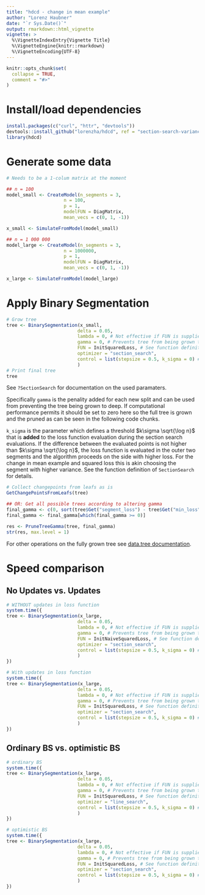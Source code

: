 ```yaml
---
title: "hdcd - change in mean example"
author: "Lorenz Haubner"
date: "`r Sys.Date()`"
output: rmarkdown::html_vignette
vignette: >
  %\VignetteIndexEntry{Vignette Title}
  %\VignetteEngine{knitr::rmarkdown}
  %\VignetteEncoding{UTF-8}
---
```


```r
knitr::opts_chunk$set(
  collapse = TRUE,
  comment = "#>"
)
```

# Install/load dependencies
```r
install.packages(c("curl", "httr", "devtools"))
devtools::install_github("lorenzha/hdcd", ref = "section-search-variance")
library(hdcd)
```


# Generate some data

```r
# Needs to be a 1-colum matrix at the moment

## n = 100
model_small <- CreateModel(n_segments = 3, 
                     n = 100,
                     p = 1,
                     modelFUN = DiagMatrix,
                     mean_vecs = c(0, 1, -1))

x_small <- SimulateFromModel(model_small)

## n = 1 000 000
model_large <- CreateModel(n_segments = 3, 
                     n = 1000000,
                     p = 1,
                     modelFUN = DiagMatrix,
                     mean_vecs = c(0, 1, -1))

x_large <- SimulateFromModel(model_large)
```



# Apply Binary Segmentation

```r
# Grow tree
tree <- BinarySegmentation(x_small,
                          delta = 0.05,
                          lambda = 0, # Not effective if FUN is supplied
                          gamma = 0, # Prevents tree from being grown to deep
                          FUN = InitSquaredLoss, # See function definition for details
                          optimizer = "section_search",
                          control = list(stepsize = 0.5, k_sigma = 0) # Those are supplied to the SectionSearch() function
                          )
# Print final tree
tree
```

See `?SectionSearch` for documentation on the used paramaters. 

Specifically `gamma` is the penality added for each new split and can be used from preventing the tree being grown to deep. If computational performance permits it should be set to zero here so the full tree is grown and the pruned as can be seen in the following code chunks.

`k_sigma` is the parameter which defines a threshold $k\sigma \sqrt{\log n}$ that is __added__ to the loss function evaluation during the section search evaluations. If the difference between the evaluated points is not higher than $k\sigma \sqrt{\log n}$, the loss function is evaluated in the outer two segments and the algorithm proceeds on the side with higher loss. For the change in mean example and squared loss this is akin choosing the segment with higher variance. See the function definition of `SectionSearch` for details.

```r
# Collect changepoints from leafs as is
GetChangePointsFromLeafs(tree)
```

```r

## OR: Get all possible trees according to altering gamma
final_gamma <- c(0, sort(tree$Get("segment_loss") - tree$Get("min_loss")))
final_gamma <- final_gamma[which(final_gamma >= 0)]

res <- PruneTreeGamma(tree, final_gamma)
str(res, max.level = 1)

```

For other operations on the fully grown tree see [data.tree documentation](https://cran.r-project.org/web/packages/data.tree/vignettes/data.tree.html).

# Speed comparison

## No Updates vs. Updates
```r
# WITHOUT updates in loss function
system.time({
tree <- BinarySegmentation(x_large,
                          delta = 0.05,
                          lambda = 0, # Not effective if FUN is supplied
                          gamma = 0, # Prevents tree from being grown to deep
                          FUN = InitNaiveSquaredLoss, # See function definition for details
                          optimizer = "section_search",
                          control = list(stepsize = 0.5, k_sigma = 0) # Those are supplied to the SectionSearch() function
                          )
})

# With updates in loss function
system.time({
tree <- BinarySegmentation(x_large,
                          delta = 0.05,
                          lambda = 0, # Not effective if FUN is supplied
                          gamma = 0, # Prevents tree from being grown to deep
                          FUN = InitSquaredLoss, # See function definition for details
                          optimizer = "section_search",
                          control = list(stepsize = 0.5, k_sigma = 0) # Those are supplied to the SectionSearch() function
                          )
})
```


## Ordinary BS vs. optimistic BS
```r
# ordinary BS
system.time({
tree <- BinarySegmentation(x_large,
                          delta = 0.05,
                          lambda = 0, # Not effective if FUN is supplied
                          gamma = 0, # Prevents tree from being grown to deep
                          FUN = InitSquaredLoss, # See function definition for details
                          optimizer = "line_search",
                          control = list(stepsize = 0.5, k_sigma = 0) # Those are supplied to the SectionSearch() function
                          )
})

# optimistic BS
system.time({
tree <- BinarySegmentation(x_large,
                          delta = 0.05,
                          lambda = 0, # Not effective if FUN is supplied
                          gamma = 0, # Prevents tree from being grown to deep
                          FUN = InitSquaredLoss, # See function definition for details
                          optimizer = "section_search",
                          control = list(stepsize = 0.5, k_sigma = 0) # Those are supplied to the SectionSearch() function
                          )
})
```


